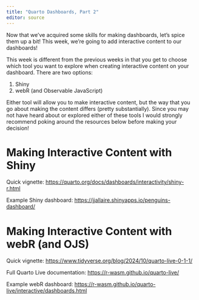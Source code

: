 ```yaml
---
title: "Quarto Dashboards, Part 2"
editor: source
---
```


Now that we've acquired some skills for making dashboards, let's spice them up
a bit! This week, we're going to add interactive content to our dashboards!

This week is different from the previous weeks in that you get to choose which 
tool you want to explore when creating interactive content on your dashboard. 
There are two options:

1. Shiny
2. webR (and Observable JavaScript)

Either tool will allow you to make interactive content, but the way that you 
go about making the content differs (pretty substantially). Since you may not 
have heard about or explored either of these tools I would strongly recommend
poking around the resources below before making your decision! 

# Making Interactive Content with Shiny 

Quick vignette: <https://quarto.org/docs/dashboards/interactivity/shiny-r.html> 

Example Shiny dashboard: <https://jjallaire.shinyapps.io/penguins-dashboard/>

# Making Interactive Content with webR (and OJS)

Quick vignette: <https://www.tidyverse.org/blog/2024/10/quarto-live-0-1-1/> 

Full Quarto Live documentation: <https://r-wasm.github.io/quarto-live/>

Example webR dashboard: <https://r-wasm.github.io/quarto-live/interactive/dashboards.html> 
